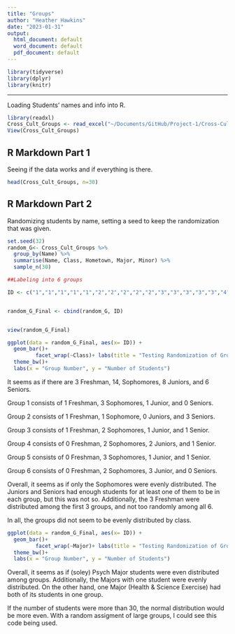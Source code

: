 ```yaml
---
title: "Groups"
author: "Heather Hawkins"
date: "2023-01-31"
output:
  html_document: default
  word_document: default
  pdf_document: default
---
```


```r
library(tidyverse)
library(dplyr)
library(knitr)
```

---

Loading Students' names and info into R. 

``` R
library(readxl)
Cross_Cult_Groups <- read_excel("~/Documents/GitHub/Project-1/Cross-Cult Groups.xls")
View(Cross_Cult_Groups)
``` 
## R Markdown Part 1

Seeing if the data works and if everything is there.

``` R
head(Cross_Cult_Groups, n=30)
``` 
## R Markdown Part 2

Randomizing students by name, setting a seed to keep the randomization that was given. 


```R
set.seed(32)
random_G<- Cross_Cult_Groups %>% 
  group_by(Name) %>% 
  summarise(Name, Class, Hometown, Major, Minor) %>% 
  sample_n(30) 

##Labeling into 6 groups

ID <- c("1","1","1","1","1","2","2","2","2","2","3","3","3","3","3","4","4","4","4","4","5","5","5","5","5","6","6","6","6","6")


random_G_Final <- cbind(random_G, ID)


view(random_G_Final)
```

```r
ggplot(data = random_G_Final, aes(x= ID)) +
  geom_bar()+
         facet_wrap(~Class)+ labs(title = "Testing Randomization of Groups (Through Class Distribution)")+
  theme_bw()+
  labs(x = "Group Number", y = "Number of Students")
```

It seems as if there are 3 Freshman, 14, Sophomores, 8 Juniors, and 6 Seniors.


Group 1 consists of 1 Freshman, 3 Sophomores, 1 Junior, and 0 Seniors.

Group 2 consists of 1 Freshman, 1 Sophomore, 0 Juniors, and 3 Seniors.

Group 3 consists of 1 Freshman, 2 Sophomores, 1 Junior, and 1 Senior.

Group 4 consists of 0 Freshman, 2 Sophomores, 2 Juniors, and 1 Senior.

Group 5 consists of 0 Freshman, 3 Sophomores, 1 Junior, and 1 Senior.

Group 6 consists of 0 Freshman, 2 Sophomores, 3 Junior, and 0 Seniors.

Overall, it seems as if only the Sophomores were evenly distributed. The Juniors and Seniors had enough students for at least one of them to be in each group, but this was not so. Additionally, the 3 Freshman were distributed among the first 3 groups, and not too randomly among all 6. 

In all, the groups did not seem to be evenly distributed by class. 

```r
ggplot(data = random_G_Final, aes(x= ID)) +
  geom_bar()+
         facet_wrap(~Major)+ labs(title = "Testing Randomization of Groups (Through Major Distribution)")+
  theme_bw()+
  labs(x = "Group Number", y = "Number of Students")
```

Overall, it seems as if (soley) Psych Major students were even distributed among groups. 
Additionally, the Majors with one student were evenly distributed. On the other hand, one Major (Health & Science Exercise) had both of its students in one group. 


If the number of students were more than 30, the normal distribution would be more even. With a random assigment of large groups, I could see this code being used. 